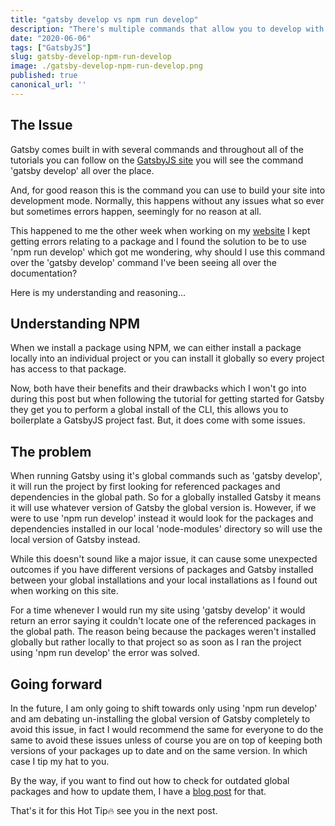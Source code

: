 ```yaml
---
title: "gatsby develop vs npm run develop"
description: "There's multiple commands that allow you to develop with Gatsby, here's the difference between gatsby develop and npm run develop."
date: "2020-06-06"
tags: ["GatsbyJS"]
slug: gatsby-develop-npm-run-develop
image: ./gatsby-develop-npm-run-develop.png
published: true
canonical_url: ''
---
```


## The Issue

Gatsby comes built in with several commands and throughout all of the tutorials you can follow on the [GatsbyJS site](https://www.gatsbyjs.org/tutorial/) you will see the command 'gatsby develop' all over the place.

And, for good reason this is the command you can use to build your site into development mode. Normally, this happens without any issues what so ever but sometimes errors happen, seemingly for no reason at all.

This happened to me the other week when working on my [website](https://conermurphy.com) I kept getting errors relating to a package and I found the solution to be to use 'npm run develop' which got me wondering, why should I use this command over the 'gatsby develop' command I've been seeing all over the documentation?

Here is my understanding and reasoning...

## Understanding NPM

When we install a package using NPM, we can either install a package locally into an individual project or you can install it globally so every project has access to that package.

Now, both have their benefits and their drawbacks which I won't go into during this post but when following the tutorial for getting started for Gatsby they get you to perform a global install of the CLI, this allows you to boilerplate a GatsbyJS project fast. But, it does come with some issues.

## The problem

When running Gatsby using it's global commands such as 'gatsby develop', it will run the project by first looking for referenced packages and dependencies in the global path. So for a globally installed Gatsby it means it will use whatever version of Gatsby the global version is. However, if we were to use 'npm run develop' instead it would look for the packages and dependencies installed in our local 'node-modules' directory so will use the local version of Gatsby instead.

While this doesn't sound like a major issue, it can cause some unexpected outcomes if you have different versions of packages and Gatsby installed between your global installations and your local installations as I found out when working on this site.

For a time whenever I would run my site using 'gatsby develop' it would return an error saying it couldn't locate one of the referenced packages in the global path. The reason being because the packages weren't installed globally but rather locally to that project so as soon as I ran the project using 'npm run develop' the error was solved.

## Going forward

In the future, I am only going to shift towards only using 'npm run develop' and am debating un-installing the global version of Gatsby completely to avoid this issue, in fact I would recommend the same for everyone to do the same to avoid these issues unless of course you are on top of keeping both versions of your packages up to date and on the same version. In which case I tip my hat to you.

By the way, if you want to find out how to check for outdated global packages and how to update them, I have a [blog post](https://conermurphy.com/finding-updating-outdated-npm-packages/) for that.

That's it for this Hot Tip🔥 see you in the next post.
